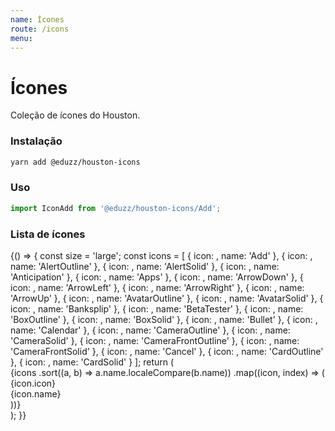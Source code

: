 ```yaml
---
name: Ícones
route: /icons
menu:
---
```




# Ícones

Coleção de ícones do Houston.

### Instalação

```bash
yarn add @eduzz/houston-icons
```

### Uso

```js
import IconAdd from '@eduzz/houston-icons/Add';
```

### Lista de ícones

<Playground>
  {() => {
    const size = 'large';
    const icons = [
      {
        icon: <IconAdd size={size} />,
        name: 'Add'
      },
      {
        icon: <IconAlertOutline size={size} />,
        name: 'AlertOutline'
      },
      {
        icon: <IconAlertSolid size={size} />,
        name: 'AlertSolid'
      },
      {
        icon: <IconAnticipation size={size} />,
        name: 'Anticipation'
      },
      {
        icon: <IconApps size={size} />,
        name: 'Apps'
      },
      {
        icon: <IconArrowDown size={size} />,
        name: 'ArrowDown'
      },
      {
        icon: <IconArrowLeft size={size} />,
        name: 'ArrowLeft'
      },
      {
        icon: <IconArrowRight size={size} />,
        name: 'ArrowRight'
      },
      {
        icon: <IconArrowUp size={size} />,
        name: 'ArrowUp'
      },
      {
        icon: <IconAvatarOutline size={size} />,
        name: 'AvatarOutline'
      },
      {
        icon: <IconAvatarSolid size={size} />,
        name: 'AvatarSolid'
      },
      {
        icon: <IconBanksplip size={size} />,
        name: 'Banksplip'
      },
      {
        icon: <IconBetaTester size={size} />,
        name: 'BetaTester'
      },
      {
        icon: <IconBoxOutline size={size} />,
        name: 'BoxOutline'
      },
      {
        icon: <IconBoxSolid size={size} />,
        name: 'BoxSolid'
      },
      {
        icon: <IconBullet size={size} />,
        name: 'Bullet'
      },
      {
        icon: <IconCalendar size={size} />,
        name: 'Calendar'
      },
      {
        icon: <IconCameraOutline size={size} />,
        name: 'CameraOutline'
      },
      {
        icon: <IconCameraSolid size={size} />,
        name: 'CameraSolid'
      },
      {
        icon: <IconCameraFrontOutline size={size} />,
        name: 'CameraFrontOutline'
      },
      {
        icon: <IconCameraFrontSolid size={size} />,
        name: 'CameraFrontSolid'
      },
      {
        icon: <IconCancel size={size} />,
        name: 'Cancel'
      },
      {
        icon: <IconCardOutline size={size} />,
        name: 'CardOutline'
      },
      {
        icon: <IconCardSolid size={size} />,
        name: 'CardSolid'
      }
    ];
    return (
      <div className='list-icons'>
        {icons
          .sort((a, b) => a.name.localeCompare(b.name))
          .map((icon, index) => (
            <div key={`icon-${index}`} className='icon-preview'>
              {icon.icon}
              <div className='name' title={icon.name}>
                {icon.name}
              </div>
            </div>
          ))}
      </div>
    );
  }}
</Playground>
